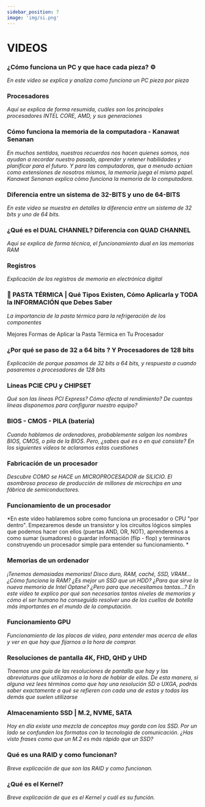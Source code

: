 ```yaml
---
sidebar_position: 7
image: 'img/si.png'
---
```


# VIDEOS

### ¿Cómo funciona un PC y que hace cada pieza? ⚙️
*En este video se explica y analiza como funciona un PC pieza por pieza*

<ReactPlayer playing={false} controls url='https://youtu.be/0zkX6nlpiSk?si=WfFnCuuHK1ndp7u9' />

### Procesadores
*Aquí se explica de forma resumida, cuáles son los principales procesadores INTEL CORE, AMD, y sus generaciones*

<ReactPlayer playing={false} controls url='https://www.youtube.com/watch?v=VDkIRD_CA6s' />

### Cómo funciona la memoria de la computadora - Kanawat Senanan
*En muchos sentidos, nuestros recuerdos nos hacen quienes somos, nos ayudan a recordar nuestro pasado, aprender y retener
habilidades y planificar para el futuro. Y para las computadoras, que a menudo actúan como extensiones de nosotros mismos,
la memoria juega el mismo papel. Kanawat Senanan explica cómo funciona la memoria de la computadora.*

<ReactPlayer playing={false} controls url='https://youtu.be/Sq3OjI3tVIM?si=YK1h-ytYS18299H_' />

### Diferencia entre un sistema de 32-BITS y uno de 64-BITS
*En este video se muestra en detalles la diferencia entre un sistema de 32 bits y uno de 64 bits.*

<ReactPlayer playing={false} controls url='https://youtu.be/a4iJs-rJHLY?si=VdpkR1uDm6SveIaR' />

### ¿Qué es el DUAL CHANNEL? Diferencia con QUAD CHANNEL
*Aquí se explica de forma técnica, el funcionamiento dual en las memorias RAM*

<ReactPlayer playing={false} controls url='https://youtu.be/j7Jvys3ApOQ?si=55gJtZqVEeBNhQAs' />

### Registros
*Explicación de los registros de memoria en electrónica digital*

<ReactPlayer playing={false} controls url='https://youtu.be/Kaq59Z9Z7Us?si=NbGhLIybqGC2FU5A' />

### 💉 PASTA TÉRMICA | Qué Tipos Existen, Cómo Aplicarla y TODA la INFORMACIÓN que Debes Saber
*La importancia de la pasta térmica para la refrigeración de los componentes*

<ReactPlayer playing={false} controls url='https://youtu.be/BXDmsIsHhIM?si=RffRPp8U68bgkDAu' />

Mejores Formas de Aplicar la Pasta Térmica en Tu Procesador

<ReactPlayer playing={false} controls url='https://www.youtube.com/shorts/WcDu2vvgHBg' />

### ¿Por qué se paso de 32 a 64 bits ? Y Procesadores de 128 bits
*Explicación de porque pasamos de 32 bits a 64 bits, y respuesta a cuando pasaremos a procesadores de 128 bits*

<ReactPlayer playing={false} vcontrols url='https://youtu.be/XFkGvWzbMgA?si=PmENu-I1sF5jsypD' />

### Líneas PCIE CPU y CHIPSET
*Qué son las líneas PCI Express? Cómo afecta al rendimiento? De cuantas líneas disponemos para configurar nuestro equipo?*

<ReactPlayer playing={false} controls url='https://youtu.be/3psOTJt8Sgg?si=id9Z60JhfznJ1Wtj' />

### BIOS - CMOS - PILA (batería)
*Cuando hablamos de ordenadores, probablemente salgan los nombres BIOS, CMOS, o pila de la BIOS. Pero, ¿sabes qué es o en qué consiste? En los siguientes vídeos te aclaramos estas cuestiones*

<ReactPlayer playing={false} controls url='https://youtu.be/EwGnn-xBUuI?si=lqVtWM7SxP2_A98N' />

<ReactPlayer playing={false} controls url='https://youtu.be/Sf5QunkuU64?si=nW0Yoela0PCaFbqb' />

### Fabricación de un procesador
*Descubre COMO se HACE un MICROPROCESADOR de SILICIO. El asombroso proceso de producción de millones de microchips en una fábrica de semiconductores.*

<ReactPlayer playing={false} controls url='https://www.youtube.com/watch?v=9SPMP5XolHA' />

### Funcionamiento de un procesador
*En este vídeo hablaremos sobre como funciona un procesador o CPU "por dentro". Empezaremos desde un transistor y los circuitos lógicos simples que podemos hacer con ellos (puertas AND, OR, NOT), aprenderemos a como sumar (sumadores) o guardar información (flip - flop) y terminaros construyendo un procesador simple para entender su funcionamiento. *

<ReactPlayer playing={false} controls url='https://www.youtube.com/watch?v=-ZTekGoR8uQ' />

### Memorias de un ordenador
*¡Tenemos demasiadas memorias! Disco duro, RAM, caché, SSD, VRAM... ¿Cómo funciona la RAM? ¿Es mejor un SSD que un HDD? ¿Para que sirve la nueva memoria de Intel Optane? ¿Pero para que necesitamos tantas...? En este vídeo te explico por qué son necesarios tantos niveles de memorias y cómo el ser humano ha conseguido resolver uno de los cuellos de botella más importantes en el mundo de la computación.*

<ReactPlayer playing={false} controls url='https://youtu.be/IwUq0RiUank?si=fFdWgxfBWMVeT8GF' />

### Funcionamiento GPU
*Funcionamiento de las placas de video, para entender mas acerca de ellas y ver en que hay que fijarnos a la hora de comprar.*

<ReactPlayer playing={false} controls url='https://youtu.be/KWY3OVmPo1M?si=aOsg7Mbg3MjHgmqz' />

### Resoluciones de pantalla 4K, FHD, QHD y UHD
*Traemos una guía de las resoluciones de pantalla que hay y las abreviaturas que utilizamos a la hora de hablar de ellas. De esta manera, si alguna vez lees términos como que hay una resolución SD o UXGA, podrás saber exactamente a qué se refieren con cada una de estas y todas las demás que suelen utilizarse*

<ReactPlayer playing={false} controls url='https://youtu.be/Ja46tJ3-et4?si=oiP2BacwKpbn3E8P' />

### Almacenamiento SSD | M.2, NVME, SATA
*Hoy en día existe una mezcla de conceptos muy gorda con los SSD. Por un lado se confunden los formatos con la tecnología de comunicación. ¿Has visto frases como que un M.2 es más rápido que un SSD?*

<ReactPlayer playing={false} controls url='https://youtu.be/fjbVzGCuzYM?si=UBqzsFPGI03c27iq' />

### Qué es una RAID y como funcionan?
*Breve explicación de que son las RAID y como funcionan.*

<ReactPlayer playing={false} controls url='https://www.youtube.com/watch?v=d-q8BZ3qV1o' />


### ¿Qué es el Kernel?
*Breve explicación de que es el Kernel y cuál es su función.*

<ReactPlayer playing={false} controls url='https://www.youtube.com/watch?v=DxiFVmdaqbo' />


